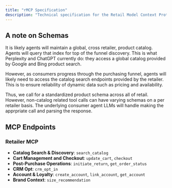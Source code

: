 ```yaml
---
title: "rMCP Specification"
description: "Technical specification for the Retail Model Context Protocol"
---
```

## A note on Schemas

It is likely agents will maintain a global, cross retailer, product catalog. Agents will query that index for top of the funnel discovery.
This is what Perplexity and ChatGPT currently do: they access a global catalog provided by Google and Bing product search. 

However, as consumers progress through the purchasing funnel, agents will likely need to access the catalog search endpoints provided by the
retailer. This is to ensure reliability of dynamic data such as pricing and availability. 

Thus, we call for a standardized product schema across all of retail. However, non-catalog related tool calls can have varying schemas on a
per retailer basis. The underlying consumer agent LLMs will handle making the apprpriate call and parsing the response.

## MCP Endpoints

### Retailer MCP

- **Catalog Search & Discovery**: `search_catalog`
- **Cart Management and Checkout**: `update_cart`, `checkout`
- **Post-Purchase Operations**: `initiate_return`, `get_order_status`
- **CRM Opt**: `crm_opt_in`
- **Account & Loyalty**: `create_account`, `link_account`, `get_account`
- **Brand Context**: `size_recommendation` 